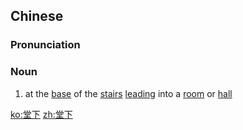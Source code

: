 ==Chinese==
{{zh-forms}}

===Pronunciation===
{{zh-pron
|m=tángxià
|cat=n
}}

===Noun===
{{zh-noun}}

# {{lb|zh|archaic}} at the [[base]] of the [[stair]]s [[leading]] into a [[room]] or [[hall]]

[[ko:堂下]]
[[zh:堂下]]
